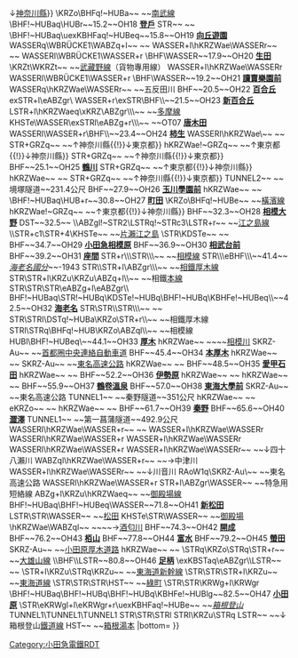 {{Routemap|inline=<includeonly>yes</includeonly>|collapse=yes|title=小田原線|title-bg=white|title-color=#2288cc|map=
\\STR~~ ~~[[山手線]]等
\\ABZg+r~~ ~~[[中央線快速|中央線]]
\\\emKRZo\uexSTR+r~~ ~~''[[東京都電車|都電]]''
tSTRq\tSTRq\tBHFq!~HUBa\KRZt\uexKBHFe!~HUBa~~ ~~{{rint|tokyo|m}} [[丸之內線]]
HUB+l\tKBHFa!~HUBq\tKBHFa!~HUBq\KBHFa!~HUBtg\BHF!~HUBq\uexKBHFaq!~HUBrf\~~0.0~~OH01 '''[[新宿站|新宿]]'''
tSTR+l!~HUB\tKRZt\tKRZt\KRZt\KRZt\\~~ ~~{{rint|tokyo|s}} [[都營地下鐵|都營]][[新宿線 (都營地下鐵)|新宿線]]→
tBHF!~HUB\tSTR2\tSTR2!~tSTRc3\STR!~tSTRc3\STR\\~~ ~~[[新線新宿站|新線新宿]]
tSTR!~HUBl\tSTRc1!~HUB+r\tSTR+4!~tSTRc1\ABZg+t4e\STRl\\~~ ~~山手線、中央線
tKRZt\tBHFq!~HUBe\tKRZt\KRZt\tSTRq\\~~ ~~{{rint|tokyo|e}} 都營[[大江戶線]]
tSTR3\\tSTR\STR\\\~~ ~~←{{rint|tokyo|ko}} [[京王新線]]
tSTR3\STR\~~ ~~←{{rint|tokyo|ko}} [[京王線]]
BHF~~0.8~~OH02 '''[[南新宿站|南新宿]]'''
eBHF~~1.0~~''{{link-ja|山谷站 (東京都)|山谷駅 (東京都)|山谷}}''~~-1946
BHF~~1.5~~OH03 '''[[參宮橋站|參宮橋]]'''
\STR\KHSTa~~ ~~[[取手站|取手]]
\STR\LSTR~~ ~~[[常磐緩行線|常磐線（各站停車）]]
\STR\tHSTa@f~~ ~~[[綾瀨站|綾瀨]]
\STR\tLSTR~~ ~~{{rint|tokyo|c}} [[千代田線]]
\BHF\tHST~~2.7~~OH04 '''[[代代木八幡站|代代木八幡]]'''
\STR\tSTRe~~ ~~[[代代木公園站|代代木公園]]
\XBHF-L\XBHF-R~~3.5~~OH05 '''[[代代木上原站|代代木上原]]'''
\ABZg+l\STRr
exSTR+l\eABZgr\
exSTR\tSTRa\
exBHF\tBHF\~~4.2~~OH06 '''[[東北澤站|東北澤]]'''
STR+l\BHFq!~HUBa\xKRZu\tKRZ\STRr\\~~ ~~{{rint|tokyo|in}} 京王[[井之頭線]]
STR\HUBl\exBHF!~HUBq\tBHF!~HUBeq\\\~~4.9~~OH07 '''[[下北澤站|下北澤]]'''
e3ABZg+1\ex3STRq-\ex3ABZg+4\tSTR\\\~~ ~~''[[代田聯絡線]]''
STR\\exBHF\tBHF\\\~~5.6~~OH08 '''[[世田谷代田站|世田谷代田]]'''
HST\\exSTR\tSTRe\\\~~ ~~[[新代田站|新代田]]
exSTRl\eABZg+r\
BHF~~6.3~~OH09 '''[[梅丘站|梅丘]]'''
HUB+l\BHF!~HUBeq\~~7.0~~OH10 '''[[豪德寺站|豪德寺]]'''
uBHFq!~HUBe\mKRZo\~~ ~~[[山下站 (東京都)|山下]]
STR~~ ~~{{rint|tokyo|sg}} [[東急電鐵|東急]][[世田谷線]]
exKDSTa\STR\~~ ~~''{{link-ja|小田急電鐵的車輛檢修設施#經堂檢車區（經堂車庫·經堂工場）|小田急電鉄の車両検修施設#経堂検車区（経堂車庫・経堂工場）|經堂檢車區}}''~~-1994
exSTRl\eABZg+r\
BHF~~8.0~~OH11 '''[[經堂站|經堂]]'''
BHF~~9.2~~OH12 '''[[千歲船橋站|千歲船橋]]'''
BHF~~10.6~~OH13 '''[[祖師谷大藏站|祖師谷大藏]]'''
hKRZWae~~ ~~{{link-ja|仙川|仙川}}
exSTR+l\eABZgr\
exSTR\tSTRa\
exBHF\tBHF\~~11.6~~OH14 '''[[成城學園前站|成城學園前]]'''
exSTR\tSTRe\
exSTRl\eABZg+r\
hKRZWae~~ ~~{{link-ja|野川 (東京都)|野川 (東京都)|野川}}
KDSTaq\ABZgr\~~ ~~{{link-ja|小田急電鐵的車輛檢修設施#喜多見檢車區|小田急電鉄の車両検修施設#喜多見検車区|喜多見檢車區}}
BHF~~12.7~~OH15 '''[[喜多見站|喜多見]]'''
BHF~~13.8~~OH16 '''[[狛江站|狛江]]'''
BHF~~14.4~~OH17 '''[[和泉多摩川站|和泉多摩川]]'''
hKRZWae!~GRZq~~ ~~{{link-ja|多摩川橋樑 (小田急小田原線)|多摩川橋梁 (小田急小田原線)|多摩川橋樑}}~~{{BSsplit{{!}}↑[[東京都]]{{!}}↓[[神奈川縣]]}}
\KRZo\BHFq!~HUBa~~ ~~[[南武線]]
\BHF!~HUBaq\HUBr~~15.2~~OH18 '''[[登戶站|登戶]]'''
STR~~ ~~''{{link-ja|向丘遊園單軌電車線|小田急向ヶ丘遊園モノレール線}}''
\BHF!~HUBaq\uexKBHFaq!~HUBeq~~15.8~~OH19 '''[[向丘遊園站|向丘遊園]]'''
WASSERq\WBRÜCKE1\WABZq+l~~ ~~{{link-ja|二領用水|二ヶ領用水}}
WASSER+l\hKRZWae\WASSERr~~ ~~{{link-ja|五反田川|五反田川}}
WASSERl\WBRÜCKE1\WASSER+r
\BHF\WASSER~~17.9~~OH20 '''[[生田站 (神奈川縣)|生田]]'''
\KRZt\WKRZt~~ ~~[[武藏野線]]（貨物專用線）
WASSER+l\hKRZWae\WASSERr
WASSERl\WBRÜCKE1\WASSER+r
\BHF\WASSER~~19.2~~OH21 '''[[讀賣樂園前站|讀賣樂園前]]'''
WASSERq\hKRZWae\WASSERr~~ ~~五反田川
BHF~~20.5~~OH22 '''[[百合丘站|百合丘]]'''
exSTR+l\eABZgr\
WASSER+r\exSTR\BHF\\~~21.5~~OH23 '''[[新百合丘站|新百合丘]]'''
LSTR+l\hKRZWaeq\xKRZ\ABZgr\\\~~ ~~[[多摩線]]
KHSTe\WASSER\exSTRl\eABZg+r\\\~~ ~~OT07 '''[[唐木田站|唐木田]]'''
WASSERl\WASSER+r\BHF\\~~23.4~~OH24 '''[[柿生站|柿生]]'''
WASSERl\hKRZWae\~~ ~~{{link-ja|麻生川|麻生川}}
STR+GRZq~~ ~~{{BSsplit{{!}}↑神奈川縣{{!}}↓東京都}}
hKRZWae!~GRZq~~ ~~{{BSsplit{{!}}↑東京都{{!}}↓神奈川縣}} {{link-ja|真光寺川|真光寺川}}
STR+GRZq~~ ~~{{BSsplit{{!}}↑神奈川縣{{!}}↓東京都}}
BHF~~25.1~~OH25 '''[[鶴川站|鶴川]]'''
STR+GRZq~~ ~~{{BSsplit{{!}}↑東京都{{!}}↓神奈川縣}}
hKRZWae~~ ~~{{link-ja|鶴見川|鶴見川}}
STR+GRZq~~ ~~{{BSsplit{{!}}↑神奈川縣{{!}}↓東京都}}
TUNNEL2~~ ~~境塚隧道~~231.4公尺
BHF~~27.9~~OH26 '''[[玉川學園前站|玉川學園前]]'''
hKRZWae~~ ~~{{link-ja|恩田川|恩田川}}
\BHF!~HUBaq\HUB+r~~30.8~~OH27 '''[[町田站|町田]]'''
\KRZo\BHFq!~HUBe~~ ~~[[橫濱線]]
hKRZWae!~GRZq~~ ~~{{BSsplit{{!}}↑東京都{{!}}↓神奈川縣}} {{link-ja|境川 (東京都·神奈川縣)|境川 (東京都・神奈川県)|境川}}
BHF~~32.3~~OH28 '''[[相模大野站|相模大野]]'''
DST~~32.5~~{{link-ja|相模大野分岔點|相模大野分岐点}}
\\ABZgl!~STR2\LSTRq!~STRc3\LSTR+r~~ ~~[[江之島線 (小田急電鐵)|江之島線]]
\\STR+c1\STR+4\KHSTe~~ ~~[[片瀨江之島站|片瀨江之島]]
\STR\KDSTe~~ ~~{{link-ja|小田急電鐵的車輛檢修設施#大野綜合車輛所|小田急電鉄の車両検修施設#大野総合車両所|大野綜合車輛所}}
BHF~~34.7~~OH29 '''[[小田急相模原站|小田急相模原]]'''
BHF~~36.9~~OH30 '''[[相武台前站|相武台前]]'''
BHF~~39.2~~OH31 '''[[座間站|座間]]'''
STR+r\\\STR\\\~~ ~~[[相模線]]
STR\\\eBHF\\\~~41.4~~''[[海老名國分站|海老名國分]]''~~-1943
STR\\STR+l\ABZgr\\\~~ ~~[[相模鐵道|相鐵]][[厚木線]]
STR\STR+l\KRZu\KRZu\ABZq+l\\~~ ~~相鐵[[相鐵本線|本線]]
STR\STR\STR\eABZg+l\eABZgr\\
BHF!~HUBaq\STR!~HUBq\KDSTe!~HUBq\BHF!~HUBq\KBHFe!~HUBeq\\~~42.5~~OH32 '''[[海老名站|海老名]]'''
STR\STR\\STR\\\~~ ~~{{link-ja|小田急電鐵的車輛檢修設施#海老名檢車區|小田急電鉄の車両検修施設#海老名検車区|海老名檢車區}}
STR\STRl\DSTq!~HUBa\KRZo\STR+r\\~~ ~~相鐵厚木線
STRl\STRq\BHFq!~HUB\KRZo\ABZql\\~~ ~~相模線
HUBl\BHF!~HUBeq\~~44.1~~OH33 '''[[厚木站|厚木]]'''
hKRZWae~~ ~~{{link-ja|相模川橋樑 (小田急小田原線)|相模川橋梁 (小田急小田原線)|相模川橋樑}}~~[[相模川]]
SKRZ-Au~~ ~~[[首都圈中央連絡自動車道]]
BHF~~45.4~~OH34 '''[[本厚木站|本厚木]]'''
hKRZWae~~ ~~{{link-ja|恩曾川|恩曽川}}
SKRZ-Au~~ ~~[[東名高速公路]]
hKRZWae~~ ~~{{link-ja|玉川 (相模川水系)|玉川 (相模川水系)|玉川}}
BHF~~48.5~~OH35 '''[[愛甲石田站|愛甲石田]]'''
hKRZWae~~ ~~{{link-ja|澀田川|渋田川}}
BHF~~52.2~~OH36 '''[[伊勢原站|伊勢原]]'''
hKRZWae~~ ~~{{link-ja|鈴川 (神奈川縣)|鈴川 (神奈川県)|鈴川}}
hKRZWae~~ ~~{{link-ja|善波川|善波川}}
BHF~~55.9~~OH37 '''[[鶴卷溫泉站|鶴卷溫泉]]'''
BHF~~57.0~~OH38 '''[[東海大學前站|東海大學前]]'''
SKRZ-Au~~ ~~東名高速公路
TUNNEL1~~ ~~秦野隧道~~351公尺
hKRZWae~~ ~~{{link-ja|金目川|金目川}}
eKRZo~~ ~~''{{link-ja|湘南軌道|湘南軌道}}''
hKRZWae~~ ~~{{link-ja|室川|室川}}
BHF~~61.7~~OH39 '''[[秦野站|秦野]]'''
BHF~~65.6~~OH40 '''[[澀澤站|澀澤]]'''
TUNNEL1~~ ~~第一菖蒲隧道~~492.9公尺
WASSERl\hKRZWae\WASSER+r~~ ~~{{link-ja|四十八瀨川|四十八瀬川}}
WASSER+l\hKRZWae\WASSERr
WASSERl\hKRZWae\WASSER+r
WASSER+l\hKRZWae\WASSERr
WASSERl\hKRZWae\WASSER+r
WASSER+l\hKRZWae\WASSERr~~ ~~↓四十八瀨川
WABZql\hKRZWae\WASSER+r~~ ~~→中津川
WASSER+l\hKRZWae\WASSERr~~ ~~↓川音川
RAoW1q\SKRZ-Au\~~ ~~東名高速公路
WASSERl\hKRZWae\WASSER+r
STR+l\ABZgr\WASSER~~ ~~特急用短絡線
ABZg+l\KRZu\hKRZWaeq~~ ~~[[御殿場線]]
BHF!~HUBaq\BHF!~HUBeq\WASSER~~71.8~~OH41 '''[[新松田站|新松田]]'''
LSTR\STR\WASSER~~ ~~[[松田站|松田]]
KHSTe\STR\WASSER~~ ~~[[御殿場站|御殿場]]
\hKRZWae\WABZql~~ ~~{{link-ja|酒匂川橋樑 (小田急小田原線)|酒匂川橋梁 (小田急小田原線)|酒匂川橋樑}}~~→[[酒匂川]]
BHF~~74.3~~OH42 '''[[開成站|開成]]'''
BHF~~76.2~~OH43 '''[[栢山站 (日本)|栢山]]'''
BHF~~77.8~~OH44 '''[[富水站 (日本)|富水]]'''
BHF~~79.2~~OH45 '''[[螢田站|螢田]]'''
SKRZ-Au~~ ~~[[小田原厚木道路]]
hKRZWae~~ ~~{{link-ja|狩川|狩川}}
\STRq\KRZo\STRq\STR+r~~ ~~[[大雄山線]]
\\BHF\\LSTR~~80.8~~OH46 '''[[足柄站 (神奈川縣)|足柄]]'''
\exKBSTaq\eABZgr\\LSTR~~ ~~''{{link-ja|小田原工場專用線|日本専売公社小田原工場専用線|專賣公社}}''
\STR+l\KRZu\STRq\KRZu~~ ~~[[東海道新幹線]]
\STR\STR\STR+l\KRZu~~ ~~[[東海道線 (JR東日本)|東海道線]]
\STR\STR\STR\HST~~ ~~[[綠町站|綠町]]
\STR\STR\KRWg+l\KRWgr
\BHF!~HUBaq\BHF!~HUBq\BHF!~HUBq\KBHFe!~HUBlg~~82.5~~OH47 '''[[小田原站|小田原]]'''
\STR\eKRWgl+l\eKRWgr+r\uexKBHFaq!~HUBe~~ ~~''[[箱根登山鐵道|箱根登山]]{{link-ja|小田原市內線|箱根登山鉄道小田原市内線}}''
TUNNEL1\TUNNEL1\TUNNEL1
STR\STR\STRl
STRl\KRZu\STRq
LSTR~~ ~~&darr;箱根登山[[鐵道線 (箱根登山鐵道)|鐵道線]]
HST~~ ~~[[箱根湯本站|箱根湯本]]
|bottom={{navbar|小田急電鐵RDT/小田原線}}
}}<noinclude>{{rdt intro|[[小田原線|小田急電鐵小田原線]]}}

[[Category:小田急電鐵RDT]]
[[Category:小田原線| ]]

</noinclude>